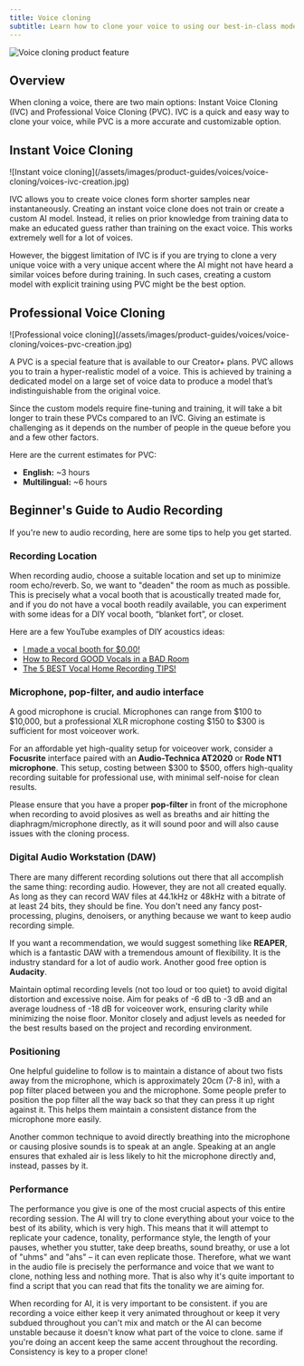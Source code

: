 ```yaml
---
title: Voice cloning
subtitle: Learn how to clone your voice to using our best-in-class models.
---
```


<img
  src="/assets/images/product-guides/voices/voice-cloning/voice-cloning-product-feature.jpg"
  alt="Voice cloning product feature"
  className="w-full rounded-lg"
/>

## Overview

When cloning a voice, there are two main options: Instant Voice Cloning (IVC) and Professional Voice Cloning (PVC). IVC is a quick and easy way to clone your voice, while PVC is a more accurate and customizable option.

## Instant Voice Cloning

<Frame background="subtle">
  ![Instant voice
  cloning](/assets/images/product-guides/voices/voice-cloning/voices-ivc-creation.jpg)
</Frame>

IVC allows you to create voice clones form shorter samples near instantaneously. Creating an instant voice clone does not train or create a custom AI model. Instead, it relies on prior knowledge from training data to make an educated guess rather than training on the exact voice. This works extremely well for a lot of voices.

However, the biggest limitation of IVC is if you are trying to clone a very unique voice with a very unique accent where the AI might not have heard a similar voices before during training. In such cases, creating a custom model with explicit training using PVC might be the best option.

## Professional Voice Cloning

<Frame background="subtle">
  ![Professional voice
  cloning](/assets/images/product-guides/voices/voice-cloning/voices-pvc-creation.jpg)
</Frame>

A PVC is a special feature that is available to our Creator+ plans. PVC allows you to train a hyper-realistic model of a voice. This is achieved by training a dedicated model on a large set of voice data to produce a model that’s indistinguishable from the original voice.

Since the custom models require fine-tuning and training, it will take a bit longer to train these PVCs compared to an IVC. Giving an estimate is challenging as it depends on the number of people in the queue before you and a few other factors.

Here are the current estimates for PVC:

- **English:** ~3 hours
- **Multilingual:** ~6 hours

## Beginner's Guide to Audio Recording

If you're new to audio recording, here are some tips to help you get started.

### Recording Location

When recording audio, choose a suitable location and set up to minimize room echo/reverb.
So, we want to "deaden" the room as much as possible. This is precisely what a vocal booth that is acoustically treated made for, and if you do not have a vocal booth readily available, you can experiment with some ideas for a DIY vocal booth, “blanket fort”, or closet.

Here are a few YouTube examples of DIY acoustics ideas:

- [I made a vocal booth for $0.00!](https://www.youtube.com/watch?v=j4wJMDUuHSM)
- [How to Record GOOD Vocals in a BAD Room](https://www.youtube.com/watch?v=TsxdHtu-OpU)
- [The 5 BEST Vocal Home Recording TIPS!](https://www.youtube.com/watch?v=K96mw2QBz34)

### Microphone, pop-filter, and audio interface

A good microphone is crucial. Microphones can range from \$100 to \$10,000, but a professional XLR microphone costing \$150 to \$300 is sufficient for most voiceover work.

For an affordable yet high-quality setup for voiceover work, consider a **Focusrite** interface paired with an **Audio-Technica AT2020** or **Rode NT1 microphone**. This setup, costing between \$300 to \$500, offers high-quality recording suitable for professional use, with minimal self-noise for clean results.

Please ensure that you have a proper **pop-filter** in front of the microphone when recording to avoid plosives as well as breaths and air hitting the diaphragm/microphone directly, as it will sound poor and will also cause issues with the cloning process.

### Digital Audio Workstation (DAW)

There are many different recording solutions out there that all accomplish the same thing: recording audio. However, they are not all created equally. As long as they can record WAV files at 44.1kHz or 48kHz with a bitrate of at least 24 bits, they should be fine. You don't need any fancy post-processing, plugins, denoisers, or anything because we want to keep audio recording simple.

If you want a recommendation, we would suggest something like **REAPER**, which is a fantastic DAW with a tremendous amount of flexibility. It is the industry standard for a lot of audio work. Another good free option is **Audacity**.

Maintain optimal recording levels (not too loud or too quiet) to avoid digital distortion and excessive noise. Aim for peaks of -6 dB to -3 dB and an average loudness of -18 dB for voiceover work, ensuring clarity while minimizing the noise floor. Monitor closely and adjust levels as needed for the best results based on the project and recording environment.

### Positioning

One helpful guideline to follow is to maintain a distance of about two fists away from the microphone, which is approximately 20cm (7-8 in), with a pop filter placed between you and the microphone. Some people prefer to position the pop filter all the way back so that they can press it up right against it. This helps them maintain a consistent distance from the microphone more easily.

Another common technique to avoid directly breathing into the microphone or causing plosive sounds is to speak at an angle. Speaking at an angle ensures that exhaled air is less likely to hit the microphone directly and, instead, passes by it.

### Performance

The performance you give is one of the most crucial aspects of this entire recording session. The AI will try to clone everything about your voice to the best of its ability, which is very high. This means that it will attempt to replicate your cadence, tonality, performance style, the length of your pauses, whether you stutter, take deep breaths, sound breathy, or use a lot of "uhms" and "ahs" – it can even replicate those. Therefore, what we want in the audio file is precisely the performance and voice that we want to clone, nothing less and nothing more. That is also why it's quite important to find a script that you can read that fits the tonality we are aiming for.

When recording for AI, it is very important to be consistent. if you are recording a voice either keep it very animated throughout or keep it very subdued throughout you can't mix and match or the AI can become unstable because it doesn't know what part of the voice to clone. same if you're doing an accent keep the same accent throughout the recording. Consistency is key to a proper clone!
